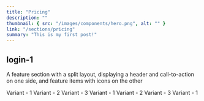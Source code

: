 ```yaml
---
title: "Pricing"
description: ""
thumbnail: { src: "/images/components/hero.png", alt: "" }
link: "/sections/pricing"
summary: "This is my first post!"
---
```


## login-1

A feature section with a split layout, displaying a header and call-to-action on one side, and feature items with icons on the other

<Tabs defaultValue="t-1">

<TabsList>
    <TabsTrigger value="t-1">Variant - 1</TabsTrigger>
    <TabsTrigger value="t-2">Variant - 2</TabsTrigger>
    <TabsTrigger value="t-3">Variant - 3</TabsTrigger>

</TabsList>
<TabsContent value="t-1">
    <SectionPreview name="pricing-1" />
</TabsContent>
<TabsContent value="t-2">
    <SectionPreview name="pricing-2" />
</TabsContent>
<TabsContent value="t-3">
    <SectionPreview name="pricing-3" />
</TabsContent>
</Tabs>

<Tabs defaultValue="t-4">

<TabsList>
    <TabsTrigger value="t-4">Variant - 1</TabsTrigger>
    <TabsTrigger value="t-5">Variant - 2</TabsTrigger>
    <TabsTrigger value="t-6">Variant - 3</TabsTrigger>
</TabsList>

<TabsContent value="t-4">
    <SectionPreview name="pricing-4" />
</TabsContent>
<TabsContent value="t-5">
    <SectionPreview name="pricing-5" />
</TabsContent>
<TabsContent value="t-6">
    <SectionPreview name="pricing-6" />
</TabsContent>
</Tabs>

<Tabs defaultValue="t-7">

<TabsList>
    <TabsTrigger value="t-7">Variant - 1</TabsTrigger>
</TabsList>

<TabsContent value="t-7">
    <SectionPreview name="pricing-7" />
</TabsContent>

</Tabs>